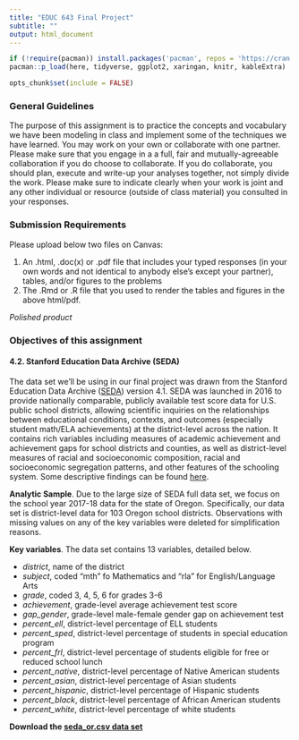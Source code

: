 ```yaml
---
title: "EDUC 643 Final Project"
subtitle: ""
output: html_document
---
```

```R
if (!require(pacman)) install.packages('pacman', repos = 'https://cran.rstudio.com')
pacman::p_load(here, tidyverse, ggplot2, xaringan, knitr, kableExtra)

opts_chunk$set(include = FALSE)
```


### General Guidelines

The purpose of this assignment is to practice the concepts and vocabulary we have been modeling in class and implement some of the techniques we have learned. You may work on your own or collaborate with one partner. Please make sure that you engage in a a full, fair and mutually-agreeable collaboration if you do choose to collaborate. If you do collaborate, you should plan, execute and write-up your analyses together, not simply divide the work. Please make sure to indicate clearly when your work is joint and any other individual or resource (outside of class material) you consulted in your responses.

### Submission Requirements

Please upload below two files on Canvas:  

1. An .html, .doc(x) or .pdf file that includes your typed responses (in your own words and not identical to anybody else's except your partner), tables, and/or figures to the problems
2. The .Rmd or .R file that you used to render the tables and figures in the above html/pdf. 

*Polished product*  

### Objectives of this assignment


#### 4.2. Stanford Education Data Archive (SEDA)

The data set we'll be using in our final project was drawn from the Stanford Education Data Archive ([SEDA](https://edopportunity.org)) version 4.1. SEDA was launched in 2016 to provide nationally comparable, publicly available test score data for U.S. public school districts, allowing scientific inquiries on the relationships between educational conditions, contexts, and outcomes (especially student math/ELA achievements) at the district-level across the nation. It contains rich variables including measures of academic achievement and achievement gaps for school districts and counties, as well as district-level measures of racial and socioeconomic composition, racial and socioeconomic segregation patterns, and other features of the schooling system. Some descriptive findings can be found [here](https://edopportunity.org/discoveries/).

**Analytic Sample**. Due to the large size of SEDA full data set, we focus on the school year 2017-18 data for the state of Oregon. Specifically, our data set is district-level data for 103 Oregon school districts. Observations with missing values on any of the key variables were deleted for simplification reasons.

**Key variables**. The data set contains 13 variables, detailed below.

 * *district*, name of the district
 * *subject*, coded "mth" fo Mathematics and "rla" for English/Language Arts
 * *grade*, coded 3, 4, 5, 6 for grades 3-6
 * *achievement*, grade-level average achievement test score 
 * *gap_gender*, grade-level male-female gender gap on achievement test 
 * *percent_ell*, district-level percentage of ELL students
 * *percent_sped*, district-level percentage of students in special education program
 * *percent_frl*, district-level percentage of students eligible for free or reduced school lunch
 * *percent_native*, district-level percentage of Native American students
 * *percent_asian*, district-level percentage of Asian students
 * *percent_hispanic*, district-level percentage of Hispanic students
 * *percent_black*, district-level percentage of African American students
 * *percent_white*, district-level percentage of white students
 
**Download the [seda_or.csv data set](./data/seda_or.csv)**